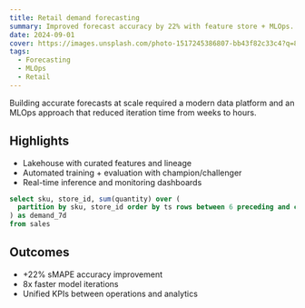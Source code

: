 ```yaml
---
title: Retail demand forecasting
summary: Improved forecast accuracy by 22% with feature store + MLOps.
date: 2024-09-01
cover: https://images.unsplash.com/photo-1517245386807-bb43f82c33c4?q=80&w=1600&auto=format&fit=crop
tags:
  - Forecasting
  - MLOps
  - Retail
---
```


Building accurate forecasts at scale required a modern data platform and an MLOps approach that
reduced iteration time from weeks to hours.

## Highlights

- Lakehouse with curated features and lineage
- Automated training + evaluation with champion/challenger
- Real-time inference and monitoring dashboards

```sql title="features/demand_window.sql"
select sku, store_id, sum(quantity) over (
  partition by sku, store_id order by ts rows between 6 preceding and current row
) as demand_7d
from sales
```

## Outcomes

- +22% sMAPE accuracy improvement
- 8x faster model iterations
- Unified KPIs between operations and analytics
